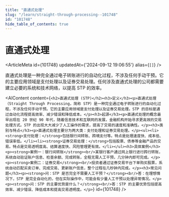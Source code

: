 ```yaml
---
title: "直通式处理"
slug: "/learn/straight-through-processing--101748"
id: "101748"
hide_table_of_contents: true
---
```



# 直通式处理

<ArticleMeta id={101748} updatedAt={'2024-09-12 19:06:55'} alias={`[]`} />
<div className='border-solid border-b border-t-0 my-4 border-[var(--ifm-color-gray-300)]' />

直通式处理是一种完全通过电子转账进行的自动化过程，不涉及任何手动干预。它的主要应用领域是支付处理以及证券交易处理。任何涉及直通式处理的公司都需要建立必要的系统和技术网络，以提高 STP 的效率。

<AIContent content={`<h2>直通式处理 (STP)</h2><h3>定义</h3><p>直通式处理（Straight Through Processing，简称 STP）是一种完全通过电子转账进行的自动化过程，不涉及任何手动干预。它的主要应用领域是支付处理以及证券交易处理。STP 的目标是通过自动化流程提高效率、减少错误和降低成本。</p><h3>起源</h3><p>直通式处理的概念最早出现在 20 世纪 90 年代，随着信息技术和互联网的发展，金融机构开始寻求更高效的交易处理方式。STP 的出现大大减少了人工操作的需求，提高了交易的速度和准确性。</p><h3>类别与特点</h3><p>直通式处理主要分为两大类：支付处理和证券交易处理。</p><ul><li><strong>支付处理：</strong>包括银行间转账、跨境支付等。特点是处理速度快、成本低、错误率低。</li><li><strong>证券交易处理：</strong>包括股票、债券等金融产品的交易。特点是交易透明度高、结算速度快、风险管理更有效。</li></ul><h3>具体案例</h3><p><strong>案例一：银行间转账</strong><br/>某银行客户通过网上银行进行跨行转账，系统自动验证账户信息、检查余额、完成转账，全程无需人工干预，几分钟内即可完成。</p><p><strong>案例二：证券交易</strong><br/>投资者通过证券交易平台下单购买股票，系统自动匹配买卖订单、完成交易、更新账户信息，整个过程在几秒钟内完成。</p><h3>常见问题</h3><p><strong>问：STP 是否完全不需要人工干预？</strong><br/>答：在理想情况下，STP 是完全自动化的，但在实际操作中，可能会有少量人工干预以处理异常情况。</p><p><strong>问：STP 的主要优势是什么？</strong><br/>答：STP 的主要优势包括提高效率、减少错误、降低成本和提高交易透明度。</p>`} id={101748} />
